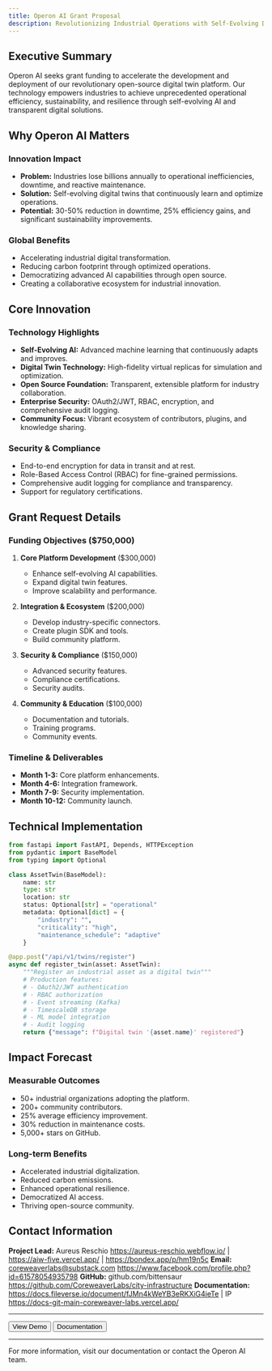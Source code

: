 ```yaml
---
title: Operon AI Grant Proposal
description: Revolutionizing Industrial Operations with Self-Evolving Digital Twins
---
```


## Executive Summary

Operon AI seeks grant funding to accelerate the development and deployment of our revolutionary open-source digital twin platform. Our technology empowers industries to achieve unprecedented operational efficiency, sustainability, and resilience through self-evolving AI and transparent digital solutions.

## Why Operon AI Matters

### Innovation Impact
- **Problem:** Industries lose billions annually to operational inefficiencies, downtime, and reactive maintenance.
- **Solution:** Self-evolving digital twins that continuously learn and optimize operations.
- **Potential:** 30-50% reduction in downtime, 25% efficiency gains, and significant sustainability improvements.

### Global Benefits
- Accelerating industrial digital transformation.
- Reducing carbon footprint through optimized operations.
- Democratizing advanced AI capabilities through open source.
- Creating a collaborative ecosystem for industrial innovation.

## Core Innovation

### Technology Highlights
- **Self-Evolving AI:** Advanced machine learning that continuously adapts and improves.
- **Digital Twin Technology:** High-fidelity virtual replicas for simulation and optimization.
- **Open Source Foundation:** Transparent, extensible platform for industry collaboration.
- **Enterprise Security:** OAuth2/JWT, RBAC, encryption, and comprehensive audit logging.
- **Community Focus:** Vibrant ecosystem of contributors, plugins, and knowledge sharing.

### Security & Compliance
- End-to-end encryption for data in transit and at rest.
- Role-Based Access Control (RBAC) for fine-grained permissions.
- Comprehensive audit logging for compliance and transparency.
- Support for regulatory certifications.

## Grant Request Details

### Funding Objectives ($750,000)
1. **Core Platform Development** ($300,000)
   - Enhance self-evolving AI capabilities.
   - Expand digital twin features.
   - Improve scalability and performance.

2. **Integration & Ecosystem** ($200,000)
   - Develop industry-specific connectors.
   - Create plugin SDK and tools.
   - Build community platform.

3. **Security & Compliance** ($150,000)
   - Advanced security features.
   - Compliance certifications.
   - Security audits.

4. **Community & Education** ($100,000)
   - Documentation and tutorials.
   - Training programs.
   - Community events.

### Timeline & Deliverables
- **Month 1-3:** Core platform enhancements.
- **Month 4-6:** Integration framework.
- **Month 7-9:** Security implementation.
- **Month 10-12:** Community launch.

## Technical Implementation

```python
from fastapi import FastAPI, Depends, HTTPException
from pydantic import BaseModel
from typing import Optional

class AssetTwin(BaseModel):
    name: str
    type: str
    location: str
    status: Optional[str] = "operational"
    metadata: Optional[dict] = {
        "industry": "",
        "criticality": "high",
        "maintenance_schedule": "adaptive"
    }

@app.post("/api/v1/twins/register")
async def register_twin(asset: AssetTwin):
    """Register an industrial asset as a digital twin"""
    # Production features:
    # - OAuth2/JWT authentication
    # - RBAC authorization
    # - Event streaming (Kafka)
    # - TimescaleDB storage
    # - ML model integration
    # - Audit logging
    return {"message": f"Digital twin '{asset.name}' registered"}
```

## Impact Forecast

### Measurable Outcomes
- 50+ industrial organizations adopting the platform.
- 200+ community contributors.
- 25% average efficiency improvement.
- 30% reduction in maintenance costs.
- 5,000+ stars on GitHub.

### Long-term Benefits
- Accelerated industrial digitalization.
- Reduced carbon emissions.
- Enhanced operational resilience.
- Democratized AI access.
- Thriving open-source community.

## Contact Information

**Project Lead:** Aureus Reschio https://aureus-reschio.webflow.io/ | https://aiw-five.vercel.app/ | https://bondex.app/p/hm19n5c
**Email:** coreweaverlabs@substack.com  https://www.facebook.com/profile.php?id=61578054935798
**GitHub:** github.com/bittensaur  https://github.com/CoreweaverLabs/city-infrastructure
**Documentation:** https://docs.fileverse.io/document/fJMn4kWeYB3eRKXiG4ieTe | IP https://docs-git-main-coreweaver-labs.vercel.app/

---

<div className="flex justify-center items-center space-x-4 mt-8">
  <button className="px-6 py-2 bg-blue-600 text-white rounded-md hover:bg-blue-700">
    View Demo
  </button>
  <button className="px-6 py-2 border border-gray-300 rounded-md hover:border-gray-400">
    Documentation
  </button>
</div>

---

For more information, visit our documentation or contact the Operon AI team.
